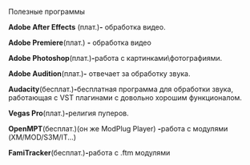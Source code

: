 Полезные программы

'''Adobe After Effects''' (плат.)''' -''' обработка видео.

'''Adobe Premiere '''(плат.) '''-''' обработка видео'''<nowiki/>'''

'''Adobe Photoshop '''(плат.)''' - '''работа с картинками\фотографиями.

'''Adobe Audition '''(плат.)''' -''' отвечает за обработку звука.

'''Audacity '''(бесплат.)''' - '''бесплатная программа для обработки звука, работающая с VST плагинами с довольно хорошим функционалом.

'''Vegas Pro '''(плат.)''' - '''религия пуперов.

'''OpenMPT '''(бесплат.)''' '''(он же ModPlug Player) '''- '''работа с модулями (XM/MOD/S3M/IT...)

'''FamiTracker '''(бесплат.)''' - '''работа с .ftm модулями